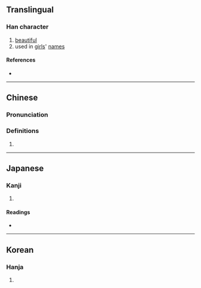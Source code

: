 {{character info/new}}
==Translingual==

===Han character===
{{Han char|rn=38|rad=女|as=10|sn=13|four=44454|canj=VTMJ|ids=⿰女華}}

# [[beautiful]]
# used in [[girl]]s' [[name]]s

====References====
* {{Han ref|kx=0271.220|dkj=06730|dj=0539.150|hdz=21079.060|uh=5B05|ud=23301|bh=E55F|bd=58719}}

----

==Chinese==
{{zh-forms|s=𫰡}}

===Pronunciation===
{{zh-pron
|m=huà
|c=waa6
|h=pfs=
|md=
|mn=
|w=
|cat=
}}

===Definitions===
{{zh-hanzi}}

# {{rfdef|lang=zh}}

----

==Japanese==

===Kanji===
{{ja-kanji|grade=|rs=女10}}

# {{defn|lang=ja|sort=女10}}

====Readings====
* {{ja-readings|on=[[くわ]] (kuwa), [[げ]] (ge)|kun=}}

----

==Korean==

===Hanja===
{{ko-hanja|hangeul=화|rv=hwa|mr=hwa}}

# {{defn|lang=ko|sort=女10}}